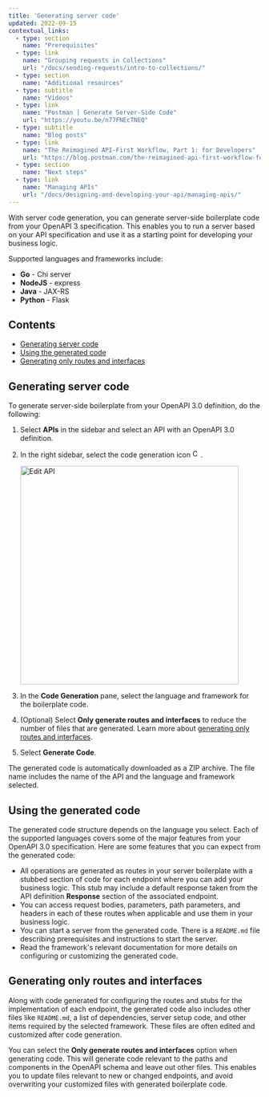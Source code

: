 ```yaml
---
title: 'Generating server code'
updated: 2022-09-15
contextual_links:
  - type: section
    name: "Prerequisites"
  - type: link
    name: "Grouping requests in Collections"
    url: "/docs/sending-requests/intro-to-collections/"
  - type: section
    name: "Additional resources"
  - type: subtitle
    name: "Videos"
  - type: link
    name: "Postman | Generate Server-Side Code"
    url: "https://youtu.be/n77FNEcTNEQ"
  - type: subtitle
    name: "Blog posts"
  - type: link
    name: "The Reimagined API-First Workflow, Part 1: for Developers"
    url: "https://blog.postman.com/the-reimagined-api-first-workflow-for-developers/"
  - type: section
    name: "Next steps"
  - type: link
    name: "Managing APIs"
    url: "/docs/designing-and-developing-your-api/managing-apis/"
---
```


With server code generation, you can generate server-side boilerplate code from your OpenAPI 3 specification. This enables you to run a server based on your API specification and use it as a starting point for developing your business logic.

Supported languages and frameworks include:

* **Go** - Chi server
* **NodeJS** - express
* **Java** - JAX-RS
* **Python** - Flask

## Contents

* [Generating server code](#generating-server-code)
* [Using the generated code](#using-the-generated-code)
* [Generating only routes and interfaces](#generating-only-routes-and-interfaces)

## Generating server code

To generate server-side boilerplate from your OpenAPI 3.0 definition, do the following:

1. Select **APIs** in the sidebar and select an API with an OpenAPI 3.0 definition.
1. In the right sidebar, select the code generation icon <img alt="Code snippet icon" src="https://assets.postman.com/postman-docs/icon-code-snippet.jpg#icon" width="16px"/>.

   <img alt="Edit API" src="https://assets.postman.com/postman-docs/api-codegen.jpg" width="436px"/>

1. In the **Code Generation** pane, select the language and framework for the boilerplate code.
1. (Optional) Select **Only generate routes and interfaces** to reduce the number of files that are generated. Learn more about [generating only routes and interfaces](#generating-only-routes-and-interfaces).
1. Select **Generate Code**.

The generated code is automatically downloaded as a ZIP archive. The file name includes the name of the API and the language and framework selected.

## Using the generated code

The generated code structure depends on the language you select. Each of the supported languages covers some of the major features from your OpenAPI 3.0 specification. Here are some features that you can expect from the generated code:

* All operations are generated as routes in your server boilerplate with a stubbed section of code for each endpoint where you can add your business logic. This stub may include a default response taken from the API definition **Response** section of the associated endpoint.
* You can access request bodies, parameters, path parameters, and headers in each of these routes when applicable and use them in your business logic.
* You can start a server from the generated code. There is a `README.md` file describing prerequisites and instructions to start the server.
* Read the framework's relevant documentation for more details on configuring or customizing the generated code.

## Generating only routes and interfaces

Along with code generated for configuring the routes and stubs for the implementation of each endpoint, the generated code also includes other files like `README.md`, a list of dependencies, server setup code, and other items required by the selected framework. These files are often edited and customized after code generation.

You can select the **Only generate routes and interfaces** option when generating code. This will generate code relevant to the paths and components in the OpenAPI schema and leave out other files. This enables you to update files relevant to new or changed endpoints, and avoid overwriting your customized files with generated boilerplate code.
